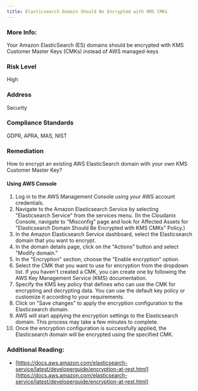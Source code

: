 ```yaml
---
title: Elasticsearch Domain Should Be Encrypted with KMS CMKs
---
```


### More Info:

Your Amazon ElasticSearch (ES) domains should be encrypted with KMS Customer Master Keys (CMKs) instead of AWS managed-keys

### Risk Level

High

### Address

Security

### Compliance Standards

GDPR, APRA, MAS, NIST

### Remediation

How to encrypt an existing AWS ElasticSearch domain with your own KMS Customer Master Key?

#### Using AWS Console

1. Log in to the AWS Management Console using your AWS account credentials.
2. Navigate to the Amazon Elasticsearch Service by selecting "Elasticsearch Service" from the services menu.
    (In the Cloudanix Console, navigate to "Misconfig" page and look for Affected Assets for "Elasticsearch Domain Should Be Encrypted with KMS CMKs" Policy.)
3. In the Amazon Elasticsearch Service dashboard, select the Elasticsearch domain that you want to encrypt.
4. In the domain details page, click on the "Actions" button and select "Modify domain."
5. In the "Encryption" section, choose the "Enable encryption" option.
6. Select the CMK that you want to use for encryption from the dropdown list. If you haven't created a CMK, you can create one by following the AWS Key Management Service (KMS) documentation.
7. Specify the KMS key policy that defines who can use the CMK for encrypting and decrypting data. You can use the default key policy or customize it according to your requirements.
8. Click on "Save changes" to apply the encryption configuration to the Elasticsearch domain.
9. AWS will start applying the encryption settings to the Elasticsearch domain. This process may take a few minutes to complete.
10. Once the encryption configuration is successfully applied, the Elasticsearch domain will be encrypted using the specified CMK.

### Additional Reading:

- [https://docs.aws.amazon.com/elasticsearch-service/latest/developerguide/encryption-at-rest.html](https://docs.aws.amazon.com/elasticsearch-service/latest/developerguide/encryption-at-rest.html)
